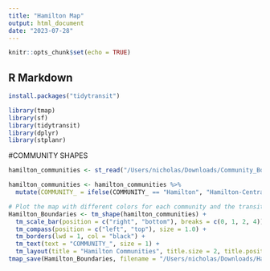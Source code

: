 ```yaml
---
title: "Hamilton Map"
output: html_document
date: "2023-07-28"
---
```


```r
knitr::opts_chunk$set(echo = TRUE)
```

## R Markdown

```r
install.packages("tidytransit")
```

```r
library(tmap)
library(sf)
library(tidytransit)
library(dplyr)
library(stplanr)
```
#COMMUNITY SHAPES
```r
hamilton_communities <- st_read("/Users/nicholas/Downloads/Community_Boundaries/Community_Boundaries.shp")

hamilton_communities <- hamilton_communities %>%
  mutate(COMMUNITY_ = ifelse(COMMUNITY_ == "Hamilton", "Hamilton-Central", COMMUNITY_))
```


```r
# Plot the map with different colors for each community and the transit lines layer
Hamilton_Boundaries <- tm_shape(hamilton_communities) +
  tm_scale_bar(position = c("right", "bottom"), breaks = c(0, 1, 2, 4)) +
  tm_compass(position = c("left", "top"), size = 1.0) +
  tm_borders(lwd = 1, col = "black") +
  tm_text(text = "COMMUNITY_", size = 1) +
  tm_layout(title = "Hamilton Communities", title.size = 2, title.position = c('right', 'top')) 
tmap_save(Hamilton_Boundaries, filename = "/Users/nicholas/Downloads/Hamilton_Boundaries.png")
```

